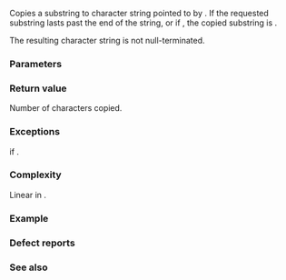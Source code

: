 {{cpp/string/basic_string/title|copy}}
{{cpp/string/basic_string/navbar}}
{{ddcl|notes={{mark constexpr since c++20}}|1=
size_type copy( CharT* dest, size_type count, size_type pos = 0 ) const;
}}

Copies a substring {{range|pos|pos + count}} to character string pointed to by {{c|dest}}. If the requested substring lasts past the end of the string, or if {{c|1=count == npos}}, the copied substring is {{range/core|{{c|pos}}|{{rlpf|size}}}}.

The resulting character string is not null-terminated.

===Parameters===
{{par begin}}
{{par|dest|pointer to the destination character string}}
{{par|count|length of the substring}}
{{par|pos|position of the first character to include}}
{{par end}}

===Return value===
Number of characters copied.

===Exceptions===
{{lc|std::out_of_range}} if {{c|pos &gt; size()}}.

{{cpp/strong exception safety guarantee}}

===Complexity===
Linear in {{c|count}}.

===Example===
{{example
|code=
#include &lt;iostream&gt;
#include &lt;string&gt;

int main()
{
    std::string foo("WINE");
    
    // brace-initialization initializes all characters to 0,
    // providing a null-terminator
    char bar[4]{};
    
    // do not copy the last char, to guarantee null-termination
    foo.copy(bar, sizeof bar - 1);
    
    std::cout &lt;&lt; bar &lt;&lt; '\n'; // requires bar to be null-terminated
}
|output=
WIN
}}

===Defect reports===
{{dr list begin}}
{{dr list item|wg=lwg|dr=847|std=C++98|before=there was no exception safety guarantee|after=added strong exception safety guarantee}}
{{dr list end}}

===See also===
{{dsc begin}}
{{dsc inc|cpp/string/basic_string/dsc substr}}
{{dsc inc|cpp/string/basic_string_view/dsc copy}}
{{dsc inc|cpp/algorithm/dsc copy}}
{{dsc inc|cpp/string/byte/dsc memcpy}}
{{dsc end}}

{{langlinks|de|es|fr|it|ja|pl|pt|ru|zh}}